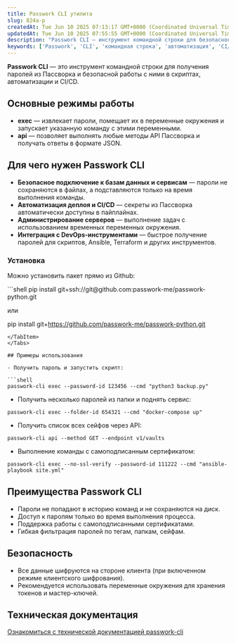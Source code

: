 ```yaml
---
title: Passwork CLI утилита
slug: 824a-p
createdAt: Tue Jun 10 2025 07:13:17 GMT+0000 (Coordinated Universal Time)
updatedAt: Tue Jun 10 2025 07:55:55 GMT+0000 (Coordinated Universal Time)
description: "Passwork CLI — инструмент командной строки для безопасного получения паролей из Passwork, автоматизации и интеграции с CI/CD и DevOps."
keywords: ['Passwork', 'CLI', 'командная строка', 'автоматизация', 'CI/CD', 'DevOps', 'секреты', 'пароли', 'установка', 'интеграция']
---
```



**Passwork CLI** — это инструмент командной строки для получения паролей из Пассворка и безопасной работы с ними в скриптах, автоматизации и CI/CD.

## Основные режимы работы

- **exec** — извлекает пароли, помещает их в переменные окружения и запускает указанную команду с этими переменными.
- **api** — позволяет выполнять любые методы API Пассворка и получать ответы в формате JSON.

## Для чего нужен Passwork CLI

- **Безопасное подключение к базам данных и сервисам** — пароли не сохраняются в файлах, а подставляются только на время выполнения команды.
- **Автоматизация деплоя и CI/CD** — секреты из Пассворка автоматически доступны в пайплайнах.
- **Администрирование серверов** — выполнение задач с использованием временных переменных окружения.
- **Интеграция с DevOps-инструментами** — быстрое получение паролей для скриптов, Ansible, Terraform и других инструментов.

### Установка

Можно установить пакет прямо из Github:

<Tabs className="tabs-container">
  <TabItem className="tab-item-container" value="shell" label="shell">
  ```shell
  pip install git+ssh://git@github.com:passwork-me/passwork-python.git

  или

  pip install git+https://github.com/passwork-me/passwork-python.git
  ```
  </TabItem>
</Tabs>

## Примеры использования

- Получить пароль и запустить скрипт:

```shell
passwork-cli exec --password-id 123456 --cmd "python3 backup.py"
```

- Получить несколько паролей из папки и поднять сервис:

```shell
passwork-cli exec --folder-id 654321 --cmd "docker-compose up"
```

- Получить список всех сейфов через API:

```shell
passwork-cli api --method GET --endpoint v1/vaults
```

- Выполнение команды с самоподписанным сертификатом:

```shell
passwork-cli exec --no-ssl-verify --password-id 111222 --cmd "ansible-playbook site.yml"
```

## Преимущества Passwork CLI

- Пароли не попадают в историю команд и не сохраняются на диск.
- Доступ к паролям только во время выполнения процесса.
- Поддержка работы с самоподписанными сертификатами.
- Гибкая фильтрация паролей по тегам, папкам, сейфам.

## Безопасность

- Все данные шифруются на стороне клиента (при включенном режиме клиентского шифрования).
- Рекомендуется использовать переменные окружения для хранения токенов и мастер-ключей.

## Техническая документация

<a href="https://docs.passwork.ru/cli-utilita" target="_blank">Ознакомиться с технической документацией passwork-cli</a>
